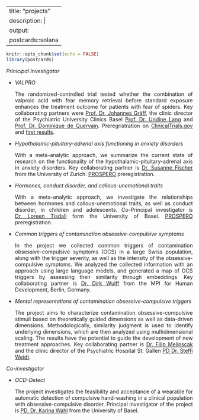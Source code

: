 
---
title: "projects"
description: |
output:
  postcards::solana
---
```r
knitr::opts_chunk$set(echo = FALSE)
library(postcards)
```
*Prinicipal Investigator*

- *VALPRO*
<p style="text-align:justify;">The randomized-controlled trial tested whether the combination of valproic acid with fear memory retrieval before standard exposure enhances the treatment outcome for patients with fear of spiders. Key collaborating partners were [Prof. Dr. Johannes Gräff](https://people.epfl.ch/johannes.graeff?lang=en), the clinic director of the Psychiatric University Clinics Basel [Prof. Dr. Undine Lang](https://www.upk.ch/ueber-uns/klinikportrait/leitungspersonen/detail/team/lang-undine) and [Prof. Dr. Dominique de Quervain](https://mcn.unibas.ch/de/personen/dominique-de-quervain/). Preregristration on [ClinicalTrials.gov](https://clinicaltrials.gov/study/NCT02789813?locStr=Basel,%20Switzerland&country=Switzerland&state=Basel%20City&city=Basel&term=Phobia&rank=3) and [first results](https://link.springer.com/article/10.1007/s00702-023-02717-3).<p style="text-align:justify;">
 
- *Hypothalamic-pituitary-adrenal axis functioning in anxiety disorders*
<p style="text-align:justify;">With a meta-analytic approach, we summarize the current state of research on the functionality of the hypothalamic-pituitary-adrenal axis in anxiety disorders. Key collaborating partner is [Dr. Susanne Fischer](https://www.psychologie.uzh.ch/de/bereiche/hea/klipsypt/team/susannefischer.html) from the University of Zurich. [PROSPERO](https://www.crd.york.ac.uk/prospero/display_record.php?RecordID=284955) preregistration.<p style="text-align:justify;">

- *Hormones, conduct disorder, and callous-unemotional traits*
<p style="text-align:justify;">With a meta-analytic approach, we investigate the relationships between hormones and callous-unemotional traits, as well as conduct disorder, in children and adolescents. Co-Principal investigator is [Dr. Loreen Tisdall](https://psychologie.unibas.ch/de/personen/loreen-tisdall/) form the University of Basel. [PROSPERO](https://www.crd.york.ac.uk/prospero/display_record.php?RecordID=428686) preregistration.<p style="text-align:justify;">

- *Common triggers of contamination obsessive-compulsive symptoms*
<p style="text-align:justify;">In the project we collected common triggers of contamination obsessive-compulsive symptoms (OCS) in a large Swiss population, along with the trigger severity, as well as the intensity of the obsessive-compulsive symptoms. We analyzed the collected information with an approach using large language models, and generated a map of OCS triggers by assessing their similarity through embeddings. Key collaborating partner is [Dr. Dirk Wulff](https://www.mpib-berlin.mpg.de/person/93374/2537) from the MPI for Human Development, Berlin, Germany.<p style="text-align:justify;"> 

- *Mental representations of contamination obsessive-compulsive triggers*
<p style="text-align:justify;">The project aims to characterize contamination obsessive-compulsive stimuli based on theoretically guided dimensions as well as data-driven dimensions. Methodologically, similarity judgment is used to identify underlying dimensions, which are then analyzed using multidimensional scaling. The results have the potential to guide the development of new treatment approaches. Key collaborating partner is [Dr. Filip Melinscak](https://www.filipmelinscak.com) and the clinic director of the Psychiatric Hospital St. Gallen [PD Dr. Steffi Weidt](https://www.psychiatrie-sg.ch/unsere-fachpersonen/fachpersonen-detail/steffi-weidt).<p style="text-align:justify;"> 



*Co-investigator*

- *OCD-Detect*
<p style="text-align:justify;">The project investigates the feasibility and acceptance of a wearable for automatic detection of compulsive hand-washing in a clinical population with obsessive-compulsive disorder. Principal investigator of the project is [PD. Dr. Karina Wahl](https://psychologie.unibas.ch/de/personen/karina-wahl/) from the University of Basel.<p style="text-align:justify;"> 

